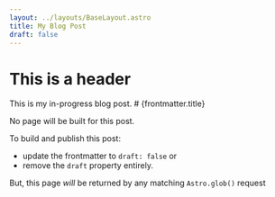 ---
layout: ../layouts/BaseLayout.astro
title: My Blog Post
draft: false
---

<h1 class="prose">This is a header</h1>
This is my in-progress blog post. # {frontmatter.title}

No page will be built for this post.

To build and publish this post:

- update the frontmatter to `draft: false` or
- remove the `draft` property entirely.

But, this page _will_ be returned by any matching `Astro.glob()` request
